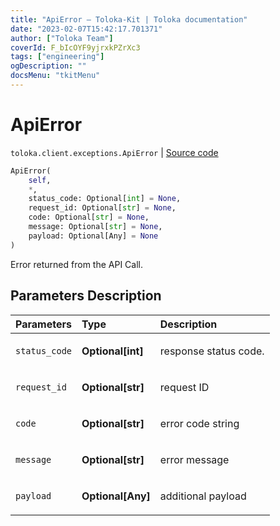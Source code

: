 ```yaml
---
title: "ApiError — Toloka-Kit | Toloka documentation"
date: "2023-02-07T15:42:17.701371"
author: ["Toloka Team"]
coverId: F_bIcOYF9yjrxkPZrXc3
tags: ["engineering"]
ogDescription: ""
docsMenu: "tkitMenu"
---
```


# ApiError
`toloka.client.exceptions.ApiError` | [Source code](https://github.com/Toloka/toloka-kit/blob/v1.1.3/src/client/exceptions.py#L53)

```python
ApiError(
    self,
    *,
    status_code: Optional[int] = None,
    request_id: Optional[str] = None,
    code: Optional[str] = None,
    message: Optional[str] = None,
    payload: Optional[Any] = None
)
```

Error returned from the API Call.

## Parameters Description

| Parameters | Type | Description |
| :----------| :----| :-----------|
`status_code`|**Optional\[int\]**|<p>response status code.</p>
`request_id`|**Optional\[str\]**|<p>request ID</p>
`code`|**Optional\[str\]**|<p>error code string</p>
`message`|**Optional\[str\]**|<p>error message</p>
`payload`|**Optional\[Any\]**|<p>additional payload</p>